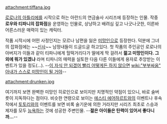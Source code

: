 attachment:tiffana.jpg

[[로로나의 아틀리에]]를 시작으로 하는 아란드의 연금술사 시리즈에 등장하는 인물. 작중 '''로우와 티파니의 잡화점'''을 운영하는 인물로, 상냥하고 배려심 깊고 나긋나긋한, 이른바 어른스러운 매력이 있는 캐릭터.

작품 시작시에 어떤 사정인지는 모르나 남편을 잃은 [[미망인]]으로 등장한다. 덕분에 그녀의 잡화점에는 ~~[[신사]]~~ 남정내들이 드글드글 하고있다. 첫 작품의 주인공인 로로나의 아버지가 이들과 같이 티파니에게 헐떡거리다가 딸에게 딱 걸려서 '''젊고 미망인이다. 그 외에 뭐가 있겠냐''' 라며 티파니의 매력을 실토한 다음 다른 이들에게 용자로 추앙받는 이벤트가 있을 정도(...). --[[이 자식 안 되겠어 빨리 어떻게든 하지 않으면]] [[wiki:"부부싸움" 아내가 스스로 미망인이 될 거야]]--

attachment:drunken.jpg

여기까지 보면 완벽한 미망인 히로인으로 보이지만 치명적인 약점이 있으니, 바로 술버릇이 지독하다는 점이다. 비슷한 연령으로 보이는 [[에스티 에어하르트]]와의 이벤트나 후속작에서 [[토토리]]와의 이벤트를 보면 비록 술기운에 의한 거라지만 시리즈 최초로 스승과 제자를 모두 [[능욕]]하는 것에 성공한 주변인물. --'''젊은 아이들은 탄력이 있어서 좋다니까...'''--
